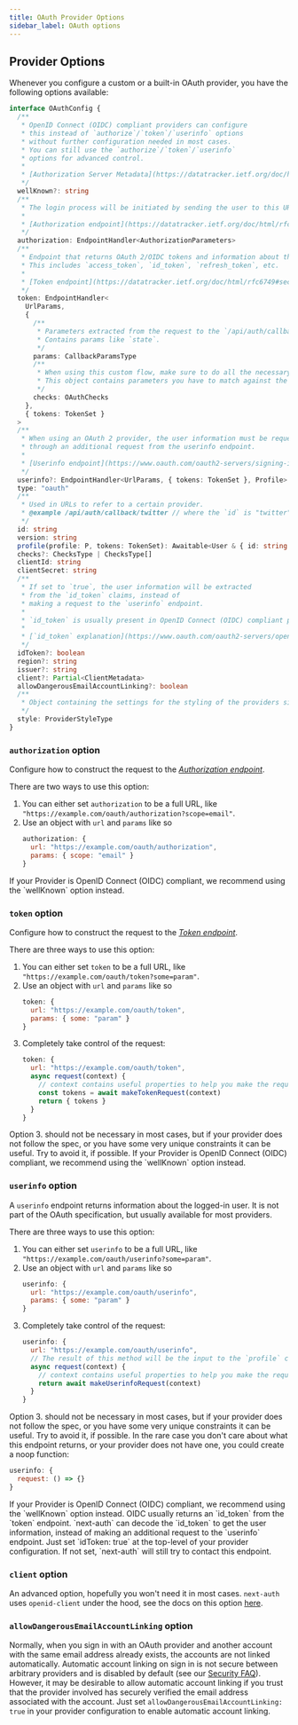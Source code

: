 ```yaml
---
title: OAuth Provider Options
sidebar_label: OAuth options
---
```



## Provider Options

Whenever you configure a custom or a built-in OAuth provider, you have the following options available:

```ts
interface OAuthConfig {
  /**
   * OpenID Connect (OIDC) compliant providers can configure
   * this instead of `authorize`/`token`/`userinfo` options
   * without further configuration needed in most cases.
   * You can still use the `authorize`/`token`/`userinfo`
   * options for advanced control.
   *
   * [Authorization Server Metadata](https://datatracker.ietf.org/doc/html/rfc8414#section-3)
   */
  wellKnown?: string
  /**
   * The login process will be initiated by sending the user to this URL.
   *
   * [Authorization endpoint](https://datatracker.ietf.org/doc/html/rfc6749#section-3.1)
   */
  authorization: EndpointHandler<AuthorizationParameters>
  /**
   * Endpoint that returns OAuth 2/OIDC tokens and information about them.
   * This includes `access_token`, `id_token`, `refresh_token`, etc.
   *
   * [Token endpoint](https://datatracker.ietf.org/doc/html/rfc6749#section-3.2)
   */
  token: EndpointHandler<
    UrlParams,
    {
      /**
       * Parameters extracted from the request to the `/api/auth/callback/:providerId` endpoint.
       * Contains params like `state`.
       */
      params: CallbackParamsType
      /**
       * When using this custom flow, make sure to do all the necessary security checks.
       * This object contains parameters you have to match against the request to make sure it is valid.
       */
      checks: OAuthChecks
    },
    { tokens: TokenSet }
  >
  /**
   * When using an OAuth 2 provider, the user information must be requested
   * through an additional request from the userinfo endpoint.
   *
   * [Userinfo endpoint](https://www.oauth.com/oauth2-servers/signing-in-with-google/verifying-the-user-info)
   */
  userinfo?: EndpointHandler<UrlParams, { tokens: TokenSet }, Profile>
  type: "oauth"
  /**
   * Used in URLs to refer to a certain provider.
   * @example /api/auth/callback/twitter // where the `id` is "twitter"
   */
  id: string
  version: string
  profile(profile: P, tokens: TokenSet): Awaitable<User & { id: string }>
  checks?: ChecksType | ChecksType[]
  clientId: string
  clientSecret: string
  /**
   * If set to `true`, the user information will be extracted
   * from the `id_token` claims, instead of
   * making a request to the `userinfo` endpoint.
   *
   * `id_token` is usually present in OpenID Connect (OIDC) compliant providers.
   *
   * [`id_token` explanation](https://www.oauth.com/oauth2-servers/openid-connect/id-tokens)
   */
  idToken?: boolean
  region?: string
  issuer?: string
  client?: Partial<ClientMetadata>
  allowDangerousEmailAccountLinking?: boolean
  /**
   * Object containing the settings for the styling of the providers sign-in buttons
   */
  style: ProviderStyleType
}
```

### `authorization` option

Configure how to construct the request to the [_Authorization endpoint_](https://datatracker.ietf.org/doc/html/rfc6749#section-3.1).

There are two ways to use this option:

1. You can either set `authorization` to be a full URL, like `"https://example.com/oauth/authorization?scope=email"`.
2. Use an object with `url` and `params` like so
   ```js
   authorization: {
     url: "https://example.com/oauth/authorization",
     params: { scope: "email" }
   }
   ```

<Callout>
  If your Provider is OpenID Connect (OIDC) compliant, we recommend using the
  `wellKnown` option instead.
</Callout>

### `token` option

Configure how to construct the request to the [_Token endpoint_](https://datatracker.ietf.org/doc/html/rfc6749#section-3.2).

There are three ways to use this option:

1. You can either set `token` to be a full URL, like `"https://example.com/oauth/token?some=param"`.
2. Use an object with `url` and `params` like so
   ```js
   token: {
     url: "https://example.com/oauth/token",
     params: { some: "param" }
   }
   ```
3. Completely take control of the request:
   ```js
   token: {
     url: "https://example.com/oauth/token",
     async request(context) {
       // context contains useful properties to help you make the request.
       const tokens = await makeTokenRequest(context)
       return { tokens }
     }
   }
   ```

<Callout type="warning">
  Option 3. should not be necessary in most cases, but if your provider does not
  follow the spec, or you have some very unique constraints it can be useful.
  Try to avoid it, if possible.
</Callout>

<Callout>
  If your Provider is OpenID Connect (OIDC) compliant, we recommend using the
  `wellKnown` option instead.
</Callout>

### `userinfo` option

A `userinfo` endpoint returns information about the logged-in user. It is not part of the OAuth specification, but usually available for most providers.

There are three ways to use this option:

1. You can either set `userinfo` to be a full URL, like `"https://example.com/oauth/userinfo?some=param"`.
2. Use an object with `url` and `params` like so
   ```js
   userinfo: {
     url: "https://example.com/oauth/userinfo",
     params: { some: "param" }
   }
   ```
3. Completely take control of the request:
   ```js
   userinfo: {
     url: "https://example.com/oauth/userinfo",
     // The result of this method will be the input to the `profile` callback.
     async request(context) {
       // context contains useful properties to help you make the request.
       return await makeUserinfoRequest(context)
     }
   }
   ```

<Callout type="warning">
  Option 3. should not be necessary in most cases, but if your provider does not
  follow the spec, or you have some very unique constraints it can be useful.
  Try to avoid it, if possible.
</Callout>

<Callout>
In the rare case you don't care about what this endpoint returns, or your provider does not have one, you could create a noop function:

```js
userinfo: {
  request: () => {}
}
```

</Callout>

<Callout>
  If your Provider is OpenID Connect (OIDC) compliant, we recommend using the
  `wellKnown` option instead. OIDC usually returns an `id_token` from the
  `token` endpoint. `next-auth` can decode the `id_token` to get the user
  information, instead of making an additional request to the `userinfo`
  endpoint. Just set `idToken: true` at the top-level of your provider
  configuration. If not set, `next-auth` will still try to contact this
  endpoint.
</Callout>

### `client` option

An advanced option, hopefully you won't need it in most cases. `next-auth` uses `openid-client` under the hood, see the docs on this option [here](https://github.com/panva/node-openid-client/blob/main/docs/README.md#new-clientmetadata-jwks-options).

### `allowDangerousEmailAccountLinking` option

Normally, when you sign in with an OAuth provider and another account with the same email address already exists, the accounts are not linked automatically. Automatic account linking on sign in is not secure between arbitrary providers and is disabled by default (see our [Security FAQ](https://authjs.dev/reference/faq#security)). However, it may be desirable to allow automatic account linking if you trust that the provider involved has securely verified the email address associated with the account. Just set `allowDangerousEmailAccountLinking: true` in your provider configuration to enable automatic account linking.
